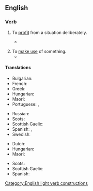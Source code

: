 {{also|Appendix:Collocations of do, have, make, and take}}

==English==

===Verb===
{{head|en|verb}}

# {{lb|en|intransitive}} To [[profit]] from a situation deliberately.
#* {{quote-journal|date=December 27, 2011|author=Mike Henson|work=BBC Sport
|title=[http://news.bbc.co.uk/sport1/hi/football/16260392.stm Norwich 0-2 Tottenham]
|passage=The trip to Carrow Road was a chance for Harry Redknapp's side to '''take advantage''' after their two closest London rivals and leaders Manchester City failed to take maximum points from Premier League clashes in the last two days.}}
#: {{ux|en|She '''took advantage''' of the economic crisis to exchange some money.}}
# To [[make use]] of something.
#* {{quote-magazine|year=2013|month=May-June|author=[http://www.americanscientist.org/authors/detail/william-e-conner-1 William E. Conner]
|title=[http://www.americanscientist.org/issues/feature/2013/3/an-acoustic-arms-race An Acoustic Arms Race]
|volume=101|issue=3|page=206-7|magazine={{w|American Scientist}}
|passage=Nonetheless, some insect prey '''take advantage''' of clutter by hiding in it. Earless ghost swift moths become “invisible” to echolocating bats by forming mating clusters close (less than half a meter) above vegetation and effectively blending into the clutter of echoes that the bat receives from the leaves and stems around them.}}

====Translations====
{{trans-top|profit from a situation}}
* Bulgarian: {{t|bg|извличам изгода}}
* French: {{t+|fr|tirer profit}}
* Greek: {{t+|el|επωφελούμαι}}
* Hungarian: {{t+|hu|kihasznál}}
* Maori: {{t|mi|makihuhunu}}
* Portuguese: {{t+|pt|aproveitar}}, {{t|pt|[[tirar]] [[proveito]]}}
{{trans-mid}}
* Russian: {{t|ru|получа́ть при́быль}}
* Scots: {{t|sco|tak the guid o}}
* Scottish Gaelic: {{t|gd|gabh brath}}
* Spanish: {{t+|es|aprovechar}}, {{t+|es|aprovecharse}}
* Swedish: {{t|sv|dra nytta}}
{{trans-bottom}}

{{trans-top|make use of something}}
* Dutch: {{t|nl|gebruikmaken van}}
* Hungarian: {{t+|hu|hasznosít}}
* Maori: {{t|mi|whakamahi}}
{{trans-mid}}
* Scots: {{t|sco|tak the guid o}}
* Scottish Gaelic: {{t|gd|gabh brath}}
* Spanish: {{t+|es|aprovecharse}}
{{trans-bottom}}

[[Category:English light verb constructions]]